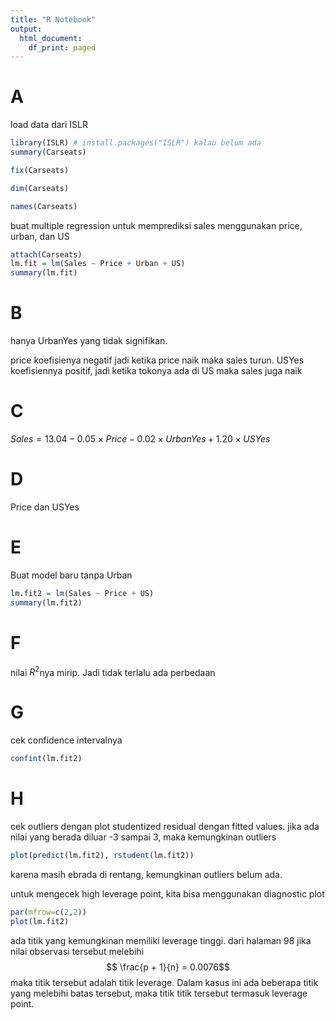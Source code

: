 ```yaml
---
title: "R Notebook"
output:
  html_document:
    df_print: paged
---
```

# A
load data dari ISLR
```r
library(ISLR) # install.packages("ISLR") kalau belum ada
summary(Carseats)
```
```r
fix(Carseats)
```
```r
dim(Carseats)
```

```r
names(Carseats)
```

buat multiple regression untuk memprediksi sales menggunakan price, urban, dan US
```r
attach(Carseats)
lm.fit = lm(Sales ~ Price + Urban + US)
summary(lm.fit)
```

# B
hanya UrbanYes yang tidak signifikan.

price koefisienya negatif jadi ketika price naik maka sales turun. USYes koefisiennya positif, jadi ketika tokonya ada di US maka sales juga naik

# C
$Sales = 13.04 -0.05 \times Price -0.02 \times UrbanYes + 1.20 \times USYes$

# D
Price dan USYes

# E
Buat model baru tanpa Urban
```r
lm.fit2 = lm(Sales ~ Price + US)
summary(lm.fit2)
```

# F
nilai $R^2$nya mirip. Jadi tidak terlalu ada perbedaan

# G
cek confidence intervalnya
```r
confint(lm.fit2)
```

# H
cek outliers dengan plot studentized residual dengan fitted values. jika ada nilai yang berada diluar -3 sampai 3, maka kemungkinan outliers
```r
plot(predict(lm.fit2), rstudent(lm.fit2))
```

karena masih ebrada di rentang, kemungkinan outliers belum ada.

untuk mengecek high leverage point, kita bisa menggunakan diagnostic plot 
```r
par(mfrow=c(2,2))
plot(lm.fit2)
```


ada titik yang kemungkinan memiliki leverage tinggi. dari halaman 98 jika nilai observasi tersebut melebihi $$ \frac{p + 1}{n} = 0.0076$$ maka titik tersebut adalah titik leverage. Dalam kasus ini ada beberapa titik yang melebihi batas tersebut, maka titik titik tersebut termasuk leverage point.





